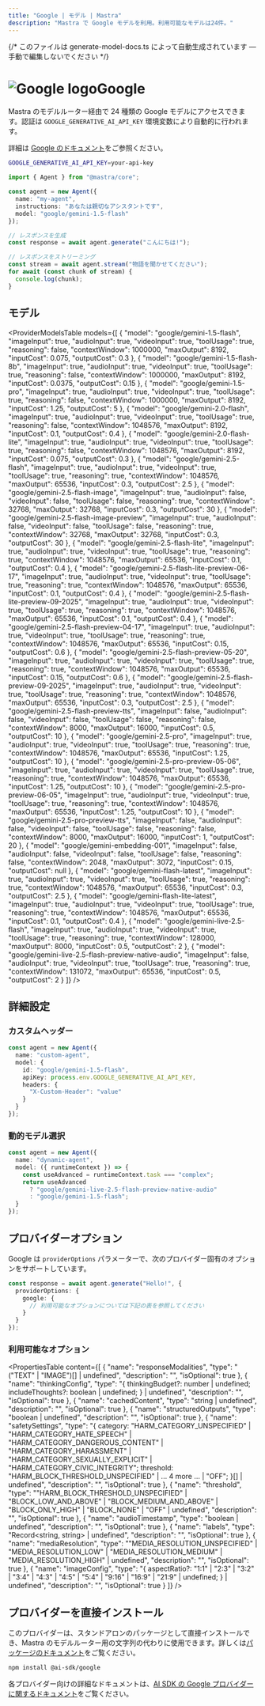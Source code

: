 ```yaml
---
title: "Google | モデル | Mastra"
description: "Mastra で Google モデルを利用。利用可能なモデルは24件。"
---
```


{/* このファイルは generate-model-docs.ts によって自動生成されています ― 手動で編集しないでください */}



# <img src="https://models.dev/logos/google.svg" alt="Google logo" className="inline w-8 h-8 mr-2 align-middle dark:invert dark:brightness-0 dark:contrast-200" />Google

Mastra のモデルルーター経由で 24 種類の Google モデルにアクセスできます。認証は `GOOGLE_GENERATIVE_AI_API_KEY` 環境変数により自動的に行われます。

詳細は [Google のドキュメント](https://ai.google.dev/gemini-api/docs/pricing)をご参照ください。

```bash
GOOGLE_GENERATIVE_AI_API_KEY=your-api-key
```

```typescript
import { Agent } from "@mastra/core";

const agent = new Agent({
  name: "my-agent",
  instructions: "あなたは親切なアシスタントです",
  model: "google/gemini-1.5-flash"
});

// レスポンスを生成
const response = await agent.generate("こんにちは!");

// レスポンスをストリーミング
const stream = await agent.stream("物語を聞かせてください");
for await (const chunk of stream) {
  console.log(chunk);
}
```


## モデル

<ProviderModelsTable 
  models={[
  {
    "model": "google/gemini-1.5-flash",
    "imageInput": true,
    "audioInput": true,
    "videoInput": true,
    "toolUsage": true,
    "reasoning": false,
    "contextWindow": 1000000,
    "maxOutput": 8192,
    "inputCost": 0.075,
    "outputCost": 0.3
  },
  {
    "model": "google/gemini-1.5-flash-8b",
    "imageInput": true,
    "audioInput": true,
    "videoInput": true,
    "toolUsage": true,
    "reasoning": false,
    "contextWindow": 1000000,
    "maxOutput": 8192,
    "inputCost": 0.0375,
    "outputCost": 0.15
  },
  {
    "model": "google/gemini-1.5-pro",
    "imageInput": true,
    "audioInput": true,
    "videoInput": true,
    "toolUsage": true,
    "reasoning": false,
    "contextWindow": 1000000,
    "maxOutput": 8192,
    "inputCost": 1.25,
    "outputCost": 5
  },
  {
    "model": "google/gemini-2.0-flash",
    "imageInput": true,
    "audioInput": true,
    "videoInput": true,
    "toolUsage": true,
    "reasoning": false,
    "contextWindow": 1048576,
    "maxOutput": 8192,
    "inputCost": 0.1,
    "outputCost": 0.4
  },
  {
    "model": "google/gemini-2.0-flash-lite",
    "imageInput": true,
    "audioInput": true,
    "videoInput": true,
    "toolUsage": true,
    "reasoning": false,
    "contextWindow": 1048576,
    "maxOutput": 8192,
    "inputCost": 0.075,
    "outputCost": 0.3
  },
  {
    "model": "google/gemini-2.5-flash",
    "imageInput": true,
    "audioInput": true,
    "videoInput": true,
    "toolUsage": true,
    "reasoning": true,
    "contextWindow": 1048576,
    "maxOutput": 65536,
    "inputCost": 0.3,
    "outputCost": 2.5
  },
  {
    "model": "google/gemini-2.5-flash-image",
    "imageInput": true,
    "audioInput": false,
    "videoInput": false,
    "toolUsage": false,
    "reasoning": true,
    "contextWindow": 32768,
    "maxOutput": 32768,
    "inputCost": 0.3,
    "outputCost": 30
  },
  {
    "model": "google/gemini-2.5-flash-image-preview",
    "imageInput": true,
    "audioInput": false,
    "videoInput": false,
    "toolUsage": false,
    "reasoning": true,
    "contextWindow": 32768,
    "maxOutput": 32768,
    "inputCost": 0.3,
    "outputCost": 30
  },
  {
    "model": "google/gemini-2.5-flash-lite",
    "imageInput": true,
    "audioInput": true,
    "videoInput": true,
    "toolUsage": true,
    "reasoning": true,
    "contextWindow": 1048576,
    "maxOutput": 65536,
    "inputCost": 0.1,
    "outputCost": 0.4
  },
  {
    "model": "google/gemini-2.5-flash-lite-preview-06-17",
    "imageInput": true,
    "audioInput": true,
    "videoInput": true,
    "toolUsage": true,
    "reasoning": true,
    "contextWindow": 1048576,
    "maxOutput": 65536,
    "inputCost": 0.1,
    "outputCost": 0.4
  },
  {
    "model": "google/gemini-2.5-flash-lite-preview-09-2025",
    "imageInput": true,
    "audioInput": true,
    "videoInput": true,
    "toolUsage": true,
    "reasoning": true,
    "contextWindow": 1048576,
    "maxOutput": 65536,
    "inputCost": 0.1,
    "outputCost": 0.4
  },
  {
    "model": "google/gemini-2.5-flash-preview-04-17",
    "imageInput": true,
    "audioInput": true,
    "videoInput": true,
    "toolUsage": true,
    "reasoning": true,
    "contextWindow": 1048576,
    "maxOutput": 65536,
    "inputCost": 0.15,
    "outputCost": 0.6
  },
  {
    "model": "google/gemini-2.5-flash-preview-05-20",
    "imageInput": true,
    "audioInput": true,
    "videoInput": true,
    "toolUsage": true,
    "reasoning": true,
    "contextWindow": 1048576,
    "maxOutput": 65536,
    "inputCost": 0.15,
    "outputCost": 0.6
  },
  {
    "model": "google/gemini-2.5-flash-preview-09-2025",
    "imageInput": true,
    "audioInput": true,
    "videoInput": true,
    "toolUsage": true,
    "reasoning": true,
    "contextWindow": 1048576,
    "maxOutput": 65536,
    "inputCost": 0.3,
    "outputCost": 2.5
  },
  {
    "model": "google/gemini-2.5-flash-preview-tts",
    "imageInput": false,
    "audioInput": false,
    "videoInput": false,
    "toolUsage": false,
    "reasoning": false,
    "contextWindow": 8000,
    "maxOutput": 16000,
    "inputCost": 0.5,
    "outputCost": 10
  },
  {
    "model": "google/gemini-2.5-pro",
    "imageInput": true,
    "audioInput": true,
    "videoInput": true,
    "toolUsage": true,
    "reasoning": true,
    "contextWindow": 1048576,
    "maxOutput": 65536,
    "inputCost": 1.25,
    "outputCost": 10
  },
  {
    "model": "google/gemini-2.5-pro-preview-05-06",
    "imageInput": true,
    "audioInput": true,
    "videoInput": true,
    "toolUsage": true,
    "reasoning": true,
    "contextWindow": 1048576,
    "maxOutput": 65536,
    "inputCost": 1.25,
    "outputCost": 10
  },
  {
    "model": "google/gemini-2.5-pro-preview-06-05",
    "imageInput": true,
    "audioInput": true,
    "videoInput": true,
    "toolUsage": true,
    "reasoning": true,
    "contextWindow": 1048576,
    "maxOutput": 65536,
    "inputCost": 1.25,
    "outputCost": 10
  },
  {
    "model": "google/gemini-2.5-pro-preview-tts",
    "imageInput": false,
    "audioInput": false,
    "videoInput": false,
    "toolUsage": false,
    "reasoning": false,
    "contextWindow": 8000,
    "maxOutput": 16000,
    "inputCost": 1,
    "outputCost": 20
  },
  {
    "model": "google/gemini-embedding-001",
    "imageInput": false,
    "audioInput": false,
    "videoInput": false,
    "toolUsage": false,
    "reasoning": false,
    "contextWindow": 2048,
    "maxOutput": 3072,
    "inputCost": 0.15,
    "outputCost": null
  },
  {
    "model": "google/gemini-flash-latest",
    "imageInput": true,
    "audioInput": true,
    "videoInput": true,
    "toolUsage": true,
    "reasoning": true,
    "contextWindow": 1048576,
    "maxOutput": 65536,
    "inputCost": 0.3,
    "outputCost": 2.5
  },
  {
    "model": "google/gemini-flash-lite-latest",
    "imageInput": true,
    "audioInput": true,
    "videoInput": true,
    "toolUsage": true,
    "reasoning": true,
    "contextWindow": 1048576,
    "maxOutput": 65536,
    "inputCost": 0.1,
    "outputCost": 0.4
  },
  {
    "model": "google/gemini-live-2.5-flash",
    "imageInput": true,
    "audioInput": true,
    "videoInput": true,
    "toolUsage": true,
    "reasoning": true,
    "contextWindow": 128000,
    "maxOutput": 8000,
    "inputCost": 0.5,
    "outputCost": 2
  },
  {
    "model": "google/gemini-live-2.5-flash-preview-native-audio",
    "imageInput": false,
    "audioInput": true,
    "videoInput": true,
    "toolUsage": true,
    "reasoning": true,
    "contextWindow": 131072,
    "maxOutput": 65536,
    "inputCost": 0.5,
    "outputCost": 2
  }
]}
/>

## 詳細設定

### カスタムヘッダー

```typescript
const agent = new Agent({
  name: "custom-agent",
  model: {
    id: "google/gemini-1.5-flash",
    apiKey: process.env.GOOGLE_GENERATIVE_AI_API_KEY,
    headers: {
      "X-Custom-Header": "value"
    }
  }
});
```


### 動的モデル選択

```typescript
const agent = new Agent({
  name: "dynamic-agent",
  model: ({ runtimeContext }) => {
    const useAdvanced = runtimeContext.task === "complex";
    return useAdvanced 
      ? "google/gemini-live-2.5-flash-preview-native-audio"
      : "google/gemini-1.5-flash";
  }
});
```


## プロバイダーオプション

Google は `providerOptions` パラメーターで、次のプロバイダー固有のオプションをサポートしています。

```typescript
const response = await agent.generate("Hello!", {
  providerOptions: {
    google: {
      // 利用可能なオプションについては下記の表を参照してください
    }
  }
});
```


### 利用可能なオプション

<PropertiesTable
  content={[
    {
        "name": "responseModalities",
        "type": "(\"TEXT\" | \"IMAGE\")[] | undefined",
        "description": "",
        "isOptional": true
    },
    {
        "name": "thinkingConfig",
        "type": "{ thinkingBudget?: number | undefined; includeThoughts?: boolean | undefined; } | undefined",
        "description": "",
        "isOptional": true
    },
    {
        "name": "cachedContent",
        "type": "string | undefined",
        "description": "",
        "isOptional": true
    },
    {
        "name": "structuredOutputs",
        "type": "boolean | undefined",
        "description": "",
        "isOptional": true
    },
    {
        "name": "safetySettings",
        "type": "{ category: \"HARM_CATEGORY_UNSPECIFIED\" | \"HARM_CATEGORY_HATE_SPEECH\" | \"HARM_CATEGORY_DANGEROUS_CONTENT\" | \"HARM_CATEGORY_HARASSMENT\" | \"HARM_CATEGORY_SEXUALLY_EXPLICIT\" | \"HARM_CATEGORY_CIVIC_INTEGRITY\"; threshold: \"HARM_BLOCK_THRESHOLD_UNSPECIFIED\" | ... 4 more ... | \"OFF\"; }[] | undefined",
        "description": "",
        "isOptional": true
    },
    {
        "name": "threshold",
        "type": "\"HARM_BLOCK_THRESHOLD_UNSPECIFIED\" | \"BLOCK_LOW_AND_ABOVE\" | \"BLOCK_MEDIUM_AND_ABOVE\" | \"BLOCK_ONLY_HIGH\" | \"BLOCK_NONE\" | \"OFF\" | undefined",
        "description": "",
        "isOptional": true
    },
    {
        "name": "audioTimestamp",
        "type": "boolean | undefined",
        "description": "",
        "isOptional": true
    },
    {
        "name": "labels",
        "type": "Record<string, string> | undefined",
        "description": "",
        "isOptional": true
    },
    {
        "name": "mediaResolution",
        "type": "\"MEDIA_RESOLUTION_UNSPECIFIED\" | \"MEDIA_RESOLUTION_LOW\" | \"MEDIA_RESOLUTION_MEDIUM\" | \"MEDIA_RESOLUTION_HIGH\" | undefined",
        "description": "",
        "isOptional": true
    },
    {
        "name": "imageConfig",
        "type": "{ aspectRatio?: \"1:1\" | \"2:3\" | \"3:2\" | \"3:4\" | \"4:3\" | \"4:5\" | \"5:4\" | \"9:16\" | \"16:9\" | \"21:9\" | undefined; } | undefined",
        "description": "",
        "isOptional": true
    }
]}
/>

## プロバイダーを直接インストール

このプロバイダーは、スタンドアロンのパッケージとして直接インストールでき、Mastra のモデルルーター用の文字列の代わりに使用できます。詳しくは[パッケージのドキュメント](https://www.npmjs.com/package/@ai-sdk/google)をご覧ください。

```bash npm2yarn copy
npm install @ai-sdk/google
```

各プロバイダー向けの詳細なドキュメントは、[AI SDK の Google プロバイダーに関するドキュメント](https://ai-sdk.dev/providers/ai-sdk-providers/google)をご覧ください。
